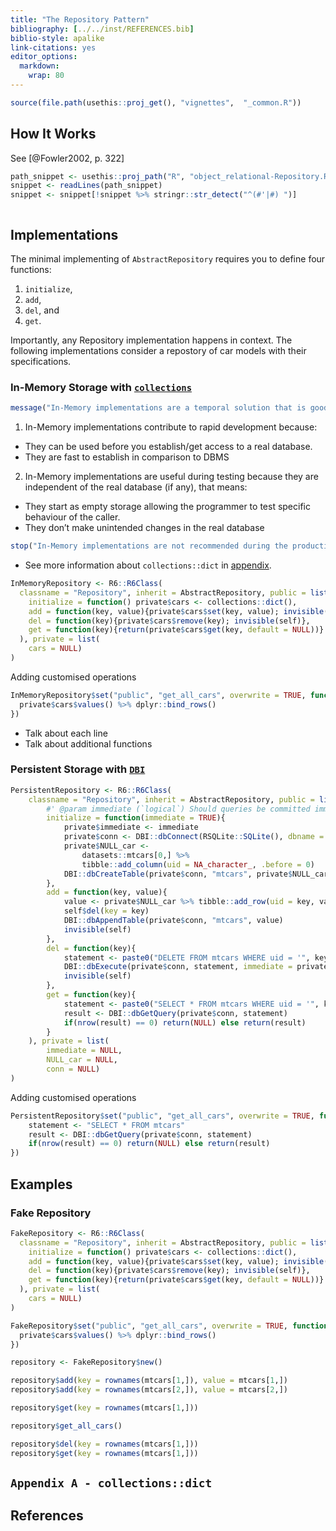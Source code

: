 ---
title: "The Repository Pattern"
bibliography: [../../inst/REFERENCES.bib]
biblio-style: apalike
link-citations: yes
editor_options: 
  markdown: 
    wrap: 80
---

```{r, include = FALSE}
source(file.path(usethis::proj_get(), "vignettes",  "_common.R"))
```

## How It Works

See [@Fowler2002, p. 322]

```{r}
path_snippet <- usethis::proj_path("R", "object_relational-Repository.R")
snippet <- readLines(path_snippet)
snippet <- snippet[!snippet %>% stringr::str_detect("^(#'|#) ")]
```

```{r, code = snippet, eval = FALSE, echo = TRUE}
```

## Implementations

The minimal implementing of `AbstractRepository` requires you to define four
functions:

(1) `initialize`,
(2) `add`,
(3) `del`, and
(4) `get`.

<!-- In addition, there are context depended function you may want to ad -->

Importantly, any Repository implementation happens in context. The following
implementations consider a repostory of car models with their specifications.

### In-Memory Storage with [`collections`](https://github.com/randy3k/collections)

```{r, message=TRUE}
message("In-Memory implementations are a temporal solution that is good for testing and rapid prototyping.")
```

1.  In-Memory implementations contribute to rapid development because:

-   They can be used before you establish/get access to a real database.
-   They are fast to establish in comparison to DBMS

2.  In-Memory implementations are useful during testing because they are
    independent of the real database (if any), that means:

-   They start as empty storage allowing the programmer to test specific
    behaviour of the caller.
-   They don't make unintended changes in the real database

```{r, error=TRUE}
stop("In-Memory implementations are not recommended during the production stage. In-Memory storage are lost when a session is rebooted. You should think about what are the ramifications of losing all the data put into storage.")
```

-   See more information about `collections::dict` in
    [appendix](#appendix-dict).

```{r Repository-In-Memory-implementation, echo=TRUE, results='markup'}
InMemoryRepository <- R6::R6Class(
  classname = "Repository", inherit = AbstractRepository, public = list(
    initialize = function() private$cars <- collections::dict(),
    add = function(key, value){private$cars$set(key, value); invisible(self)},
    del = function(key){private$cars$remove(key); invisible(self)},
    get = function(key){return(private$cars$get(key, default = NULL))}
  ), private = list(
    cars = NULL)
)
```

Adding customised operations

```{r Repository-In-Memory-implementation-addon, echo=TRUE, results='markup'}
InMemoryRepository$set("public", "get_all_cars", overwrite = TRUE, function(){
  private$cars$values() %>% dplyr::bind_rows()
})
```

-   Talk about each line
-   Talk about additional functions

### Persistent Storage with [`DBI`](https://dbi.r-dbi.org/) 

```{r Repository-Persistent-implementation, echo=TRUE, results='markup'}
PersistentRepository <- R6::R6Class(
    classname = "Repository", inherit = AbstractRepository, public = list(
        #' @param immediate (`logical`) Should queries be committed immediately?
        initialize = function(immediate = TRUE){
            private$immediate <- immediate
            private$conn <- DBI::dbConnect(RSQLite::SQLite(), dbname = ":memory:")
            private$NULL_car <-
                datasets::mtcars[0,] %>%
                tibble::add_column(uid = NA_character_, .before = 0)
            DBI::dbCreateTable(private$conn, "mtcars", private$NULL_car)
        },
        add = function(key, value){
            value <- private$NULL_car %>% tibble::add_row(uid = key, value)
            self$del(key = key)
            DBI::dbAppendTable(private$conn, "mtcars", value)
            invisible(self)
        },
        del = function(key){
            statement <- paste0("DELETE FROM mtcars WHERE uid = '", key, "'")
            DBI::dbExecute(private$conn, statement, immediate = private$immediate)
            invisible(self)
        },
        get = function(key){
            statement <- paste0("SELECT * FROM mtcars WHERE uid = '", key, "'")
            result <- DBI::dbGetQuery(private$conn, statement)
            if(nrow(result) == 0) return(NULL) else return(result)
        }
    ), private = list(
        immediate = NULL,
        NULL_car = NULL,
        conn = NULL)
)
```

Adding customised operations

```{r Repository-Persistent-implementation-addon, echo=TRUE, results='markup'}
PersistentRepository$set("public", "get_all_cars", overwrite = TRUE, function(){
    statement <- "SELECT * FROM mtcars"
    result <- DBI::dbGetQuery(private$conn, statement)
    if(nrow(result) == 0) return(NULL) else return(result)
})
```

## Examples

### Fake Repository

```{r Repository-Fake-implementation, echo=TRUE, results='markup'}
FakeRepository <- R6::R6Class(
  classname = "Repository", inherit = AbstractRepository, public = list(
    initialize = function() private$cars <- collections::dict(),
    add = function(key, value){private$cars$set(key, value); invisible(self)},
    del = function(key){private$cars$remove(key); invisible(self)},
    get = function(key){return(private$cars$get(key, default = NULL))}
  ), private = list(
    cars = NULL)
)

FakeRepository$set("public", "get_all_cars", overwrite = TRUE, function(){
  private$cars$values() %>% dplyr::bind_rows()
})
```

```{r Repository-Fake-instantiation, echo=TRUE, results='markup'}
repository <- FakeRepository$new()

repository$add(key = rownames(mtcars[1,]), value = mtcars[1,])
repository$add(key = rownames(mtcars[2,]), value = mtcars[2,])

repository$get(key = rownames(mtcars[1,]))

repository$get_all_cars()

repository$del(key = rownames(mtcars[1,]))
repository$get(key = rownames(mtcars[1,]))
```

## `Appendix A - collections::dict`{#appendix-dict}

## References
